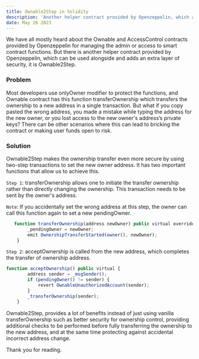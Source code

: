 ```yaml
---
title: Ownable2Step in Solidity
description: 'Another helper contract provided by Openzeppelin, which adds an extra layer of security, it is Ownable2Step.'
date: May 26 2023
---
```


We have all mostly heard about the Ownable and AccessControl contracts provided by Openzeppelin for managing the admin or access to smart contract functions. But there is another helper contract provided by Openzeppelin, which can be used alongside and adds an extra layer of security, it is Ownable2Step.

### Problem

Most developers use onlyOwner modifier to protect the functions, and Ownable contract has this function transferOwnership which transfers the ownership to a new address in a single transaction. But what if you copy pasted the wrong address, you made a mistake while typing the address for the new owner, or you lost access to the new owner's address’s private keys? There can be other scenarios where this can lead to bricking the contract or making user funds open to risk.

### Solution

Ownable2Step makes the ownership transfer even more secure by using two-step transactions to set the new owner address. It has two important functions that allow us to achieve this.

`Step 1`: transferOwnership allows one to initiate the transfer ownership rather than directly changing the ownership. This transaction needs to be sent by the owner's address.

`Note`: If you accidentally set the wrong address at this step, the owner can call this function again to set a new pendingOwner.

```js
   function transferOwnership(address newOwner) public virtual override onlyOwner {
        _pendingOwner = newOwner;
        emit OwnershipTransferStarted(owner(), newOwner);
    }
```

`Step 2`: acceptOwnership is called from the new address, which completes the transfer of ownership address.

```js
function acceptOwnership() public virtual {
        address sender = _msgSender();
        if (pendingOwner() != sender) {
            revert OwnableUnauthorizedAccount(sender);
        }
        _transferOwnership(sender);
    }
```

Ownable2Step, provides a lot of benefits instead of just using vanilla transferOwnership such as better security for ownership control, providing additional checks to be performed before fully transferring the ownership to the new address, and at the same time protecting against accidental incorrect address change.

Thank you for reading.
